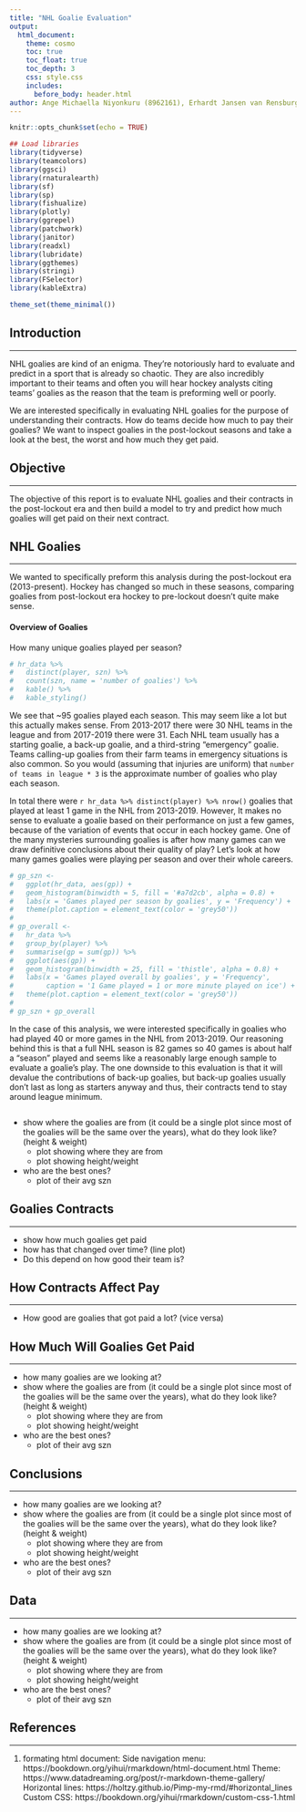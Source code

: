 ```yaml
---
title: "NHL Goalie Evaluation"
output: 
  html_document:
    theme: cosmo
    toc: true
    toc_float: true
    toc_depth: 3
    css: style.css
    includes:
      before_body: header.html
author: Ange Michaella Niyonkuru (8962161), Erhardt Jansen van Rensburg (), and Maia Pelletier (8245669)
---
```


```r
knitr::opts_chunk$set(echo = TRUE)

## Load libraries
library(tidyverse)
library(teamcolors)
library(ggsci)
library(rnaturalearth)
library(sf)
library(sp)
library(fishualize)
library(plotly)
library(ggrepel)
library(patchwork)
library(janitor)
library(readxl)
library(lubridate)
library(ggthemes)
library(stringi)
library(FSelector)
library(kableExtra)

theme_set(theme_minimal())
```

## Introduction
***

NHL goalies are kind of an enigma. They're notoriously hard to evaluate and predict in a sport that is already so chaotic. They are also incredibly important to their teams and often you will hear hockey analysts citing teams' goalies as the reason that the team is preforming well or poorly.  

We are interested specifically in evaluating NHL goalies for the purpose of understanding their contracts. How do teams decide how much to pay their goalies? We want to inspect goalies in the post-lockout seasons and take a look at the best, the worst and how much they get paid.  

## Objective
***
The objective of this report is to evaluate NHL goalies and their contracts in the post-lockout era and then build a model to try and predict how much goalies will get paid on their next contract.  

## NHL Goalies 
***

We wanted to specifically preform this analysis during the post-lockout era (2013-present). Hockey has changed so much in these seasons, comparing goalies from post-lockout era hockey to pre-lockout doesn't quite make sense.  

#### Overview of Goalies  

How many unique goalies played per season?

```r
# hr_data %>%
#   distinct(player, szn) %>%
#   count(szn, name = 'number of goalies') %>%
#   kable() %>%
#   kable_styling()
```

We see that ~95 goalies played each season. This may seem like a lot but this actually makes sense. From 2013-2017 there were 30 NHL teams in the league and from 2017-2019 there were 31. Each NHL team usually has a starting goalie, a back-up goalie, and a third-string "emergency" goalie. Teams calling-up goalies from their farm teams in emergency situations is also common. So you would (assuming that injuries are uniform) that ``` number of teams in league * 3``` is the approximate number of goalies who play each season. 

In total there were ```r hr_data %>% distinct(player) %>% nrow()``` goalies that played at least 1 game in the NHL from 2013-2019. However, It makes no sense to evaluate a goalie based on their performance on just a few games, because of the variation of events that occur in each hockey game. One of the many mysteries surrounding goalies is after how many games can we draw definitive conclusions about their quality of play? Let's look at how many games goalies were playing per season and over their whole careers.  

```r
# gp_szn <- 
#   ggplot(hr_data, aes(gp)) +
#   geom_histogram(binwidth = 5, fill = '#a7d2cb', alpha = 0.8) +
#   labs(x = 'Games played per season by goalies', y = 'Frequency') +
#   theme(plot.caption = element_text(color = 'grey50'))
# 
# gp_overall <- 
#   hr_data %>%
#   group_by(player) %>%
#   summarise(gp = sum(gp)) %>%
#   ggplot(aes(gp)) +
#   geom_histogram(binwidth = 25, fill = 'thistle', alpha = 0.8) +
#   labs(x = 'Games played overall by goalies', y = 'Frequency',
#        caption = '1 Game played = 1 or more minute played on ice') +
#   theme(plot.caption = element_text(color = 'grey50'))
# 
# gp_szn + gp_overall
```

In the case of this analysis, we were interested specifically in goalies who had played 40 or more games in the NHL from 2013-2019. Our reasoning behind this is that a full NHL season is 82 games so 40 games is about half a "season" played and seems like a reasonably large enough sample to evaluate a goalie's play. The one downside to this evaluation is that it will devalue the contributions of back-up goalies, but back-up goalies usually don't last as long as starters anyway and thus, their contracts tend to stay around league minimum.  

```r
```



- show where the goalies are from (it could be a single plot since most of the goalies will be the same over the years), what do they look like? (height & weight)
	- plot showing where they are from
	- plot showing height/weight
- who are the best ones?  
	- plot of their avg szn


## Goalies Contracts
***

- show how much goalies get paid
- how has that changed over time? (line plot)
- Do this depend on how good their team is?



## How Contracts Affect Pay
***

- How good are goalies that got paid a lot? (vice versa)


## How Much Will Goalies Get Paid
***

- how many goalies are we looking at?
- show where the goalies are from (it could be a single plot since most of the goalies will be the same over the years), what do they look like? (height & weight)
	- plot showing where they are from
	- plot showing height/weight
- who are the best ones?  
	- plot of their avg szn


## Conclusions
***

- how many goalies are we looking at?
- show where the goalies are from (it could be a single plot since most of the goalies will be the same over the years), what do they look like? (height & weight)
	- plot showing where they are from
	- plot showing height/weight
- who are the best ones?  
	- plot of their avg szn


## Data
***

- how many goalies are we looking at?
- show where the goalies are from (it could be a single plot since most of the goalies will be the same over the years), what do they look like? (height & weight)
	- plot showing where they are from
	- plot showing height/weight
- who are the best ones?  
	- plot of their avg szn


## References
***

1. formating html document:
  Side navigation menu: https://bookdown.org/yihui/rmarkdown/html-document.html
  Theme: https://www.datadreaming.org/post/r-markdown-theme-gallery/
  Horizontal lines: https://holtzy.github.io/Pimp-my-rmd/#horizontal_lines 
  Custom CSS: https://bookdown.org/yihui/rmarkdown/custom-css-1.html


